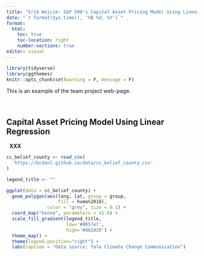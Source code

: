 ```yaml
---
title: "Erik Wojcik: S&P 500's Capital Asset Pricing Model Using Linear Regression "
date: "`r format(Sys.time(), '%B %d, %Y')`"
format:
  html:
    toc: true
    toc-location: right
    number-sections: true
editor: visual
---
```


```r
library(tidyverse)
library(ggthemes)
knitr::opts_chunk$set(warning = F, message = F)

```

This is an example of the team project web-page.

<br>

## Capital Asset Pricing Model Using Linear Regression

  **XXX**

```r
cc_belief_county <- read_csv(
  'https://bcdanl.github.io/data/cc_belief_county.csv'
)
```

```r

legend_title <- ""

ggplot(data = cc_belief_county) +
  geom_polygon(aes(long, lat, group = group, 
                   fill = human2018),
               color = "grey", size = 0.1) +
  coord_map("bonne", parameters = 41.6) + 
  scale_fill_gradient(legend_title, 
                      low='#0057e7', 
                      high='#d62d20') +
  theme_map() + 
  theme(legend.position="right") +
  labs(caption = "Data source: Yale Climate Change Communication")
```
